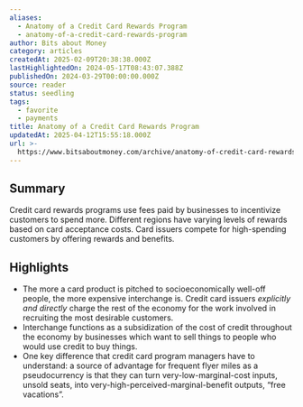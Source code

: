 ```yaml
---
aliases:
  - Anatomy of a Credit Card Rewards Program
  - anatomy-of-a-credit-card-rewards-program
author: Bits about Money
category: articles
createdAt: 2025-02-09T20:38:38.000Z
lastHighlightedOn: 2024-05-17T08:43:07.388Z
publishedOn: 2024-03-29T00:00:00.000Z
source: reader
status: seedling
tags:
  - favorite
  - payments
title: Anatomy of a Credit Card Rewards Program
updatedAt: 2025-04-12T15:55:18.000Z
url: >-
  https://www.bitsaboutmoney.com/archive/anatomy-of-credit-card-rewards-programs/
---
```

## Summary

Credit card rewards programs use fees paid by businesses to incentivize customers to spend more. Different regions have varying levels of rewards based on card acceptance costs. Card issuers compete for high-spending customers by offering rewards and benefits.

## Highlights

- The more a card product is pitched to socioeconomically well-off people, the more expensive interchange is. Credit card issuers _explicitly and directly_ charge the rest of the economy for the work involved in recruiting the most desirable customers.
- Interchange functions as a subsidization of the cost of credit throughout the economy by businesses which want to sell things to people who would use credit to buy things.
- One key difference that credit card program managers have to understand: a source of advantage for frequent flyer miles as a pseudocurrency is that they can turn very-low-marginal-cost inputs, unsold seats, into very-high-perceived-marginal-benefit outputs, “free vacations”.
